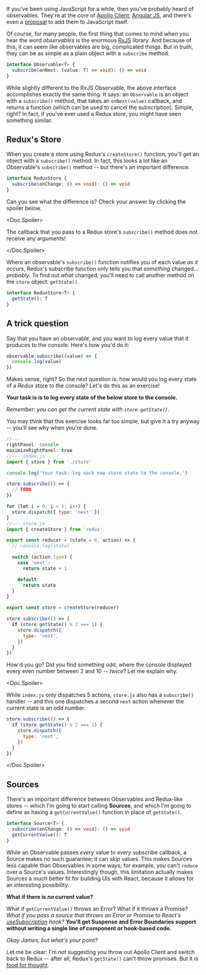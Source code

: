 
If you've been using JavaScript for a while, then you've probably heard of observables. They're at the core of [Apollo Client](https://www.apollographql.com/docs/react/v3.0-beta/api/core/ObservableQuery/), [Angular JS](https://angular.io/guide/rx-library), and there's even a [proposal](https://github.com/tc39/proposal-observable) to add them to JavaScript itself.

Of course, for many people, the first thing that comes to mind when you hear the word *observables* is the enormous [RxJS](https://rxjs-dev.firebaseapp.com/) library. And because of this, it can seem like observables are big, complicated things. But in truth, they can be as simple as a plain object with a `subscribe` method.

```typescript
interface Observable<T> {
  subscribe(onNext: (value: T) => void): () => void
}
```

While slightly different to the RxJS Observable, the above interface accomplishes exactly the same thing. It says: an `Observable` is an object with a `subscribe()` method, that takes an `onNext(value)` callback, and returns a function (which can be used to cancel the subscription). Simple, right? In fact, if you've ever used a Redux store, you might have seen something similar.


Redux's Store
-------------

When you create a store using Redux's `createStore()` function, you'll get an object with a `subscribe()` method. In fact, this looks a lot like an Observable's `subscribe()` method -- but there's an important difference.

```typescript
interface ReduxStore {
  subscribe(onChange: () => void): () => void
}
```

Can you see what the difference is? Check your answer by clicking the spoiler below.

<Doc.Spoiler>

The callback that you pass to a Redux store's `subscribe()` method does not receive any arguments!

</Doc.Spoiler>

Where an observable's `subscribe()` function notifies you of each value *as it occurs*, Redux's subscribe function only tells you that *something* changed... *probably*. To find out *what* changed, you'll need to call another method on the `store` object: `getState()`.

```typescript
interface ReduxStore<T> {
  getState(): T
}
```


A trick question
----------------

Say that you have an observable, and you want to log every value that it produces to the console. Here's how you'd do it:

```typescript
observable.subscribe((value) => {
  console.log(value)
})
```

Makes sense, right? So the next question is: how would you log every state of a *Redux* store to the console? Let's do this as an exercise!

**Your task is is to log every state of the below store to the console.**

*Remember: you can get the current state with `store.getState()`.*

You may think that this exercise looks far too simple, but give it a try anyway -- you'll see why when you're done.

```js
//---
rightPanel: console
maximizeRightPanel: true
//--- index.js
import { store } from './store'

console.log('Your task: log each new store state to the console.')

store.subscribe(() => {
  // TODO
})

for (let i = 0; i < 5; i++) {
  store.dispatch({ type: 'next' })
}
//--- store.js
import { createStore } from 'redux'

export const reducer = (state = 0, action) => {
  // console.log(state)

  switch (action.type) {
    case 'next':
      return state + 1

    default:
      return state
  }
}

export const store = createStore(reducer)

store.subscribe(() => { 
  if (store.getState() % 2 === 1) {
    store.dispatch({
      type: 'next',
    })
  }
})
```

How'd you go? Did you find something odd, where the console displayed every even number between 2 and 10 -- *twice*? Let me explain why.

<Doc.Spoiler>

While `index.js` only dispatches 5 actions, `store.js` also has a `subscribe()` handler -- and this one dispatches a second `next` action whenever the current state is an odd number.

```js
store.subscribe(() => { 
  if (store.getState() % 2 === 1) {
    store.dispatch({
      type: 'next',
    })
  }
})
```

</Doc.Spoiler>

## Sources

There's an important difference between Observables and Redux-like stores -- which I'm going to start calling **Sources**, and which I'm going to define as having a `getCurrentValue()` function in place of `getState()`.

```typescript
interface Source<T> {
  subscribe(onChange: () => void): () => void
  getCurrentValue(): T
}
```

While an Observable passes *every* value to *every* subscribe callback, a Source makes no such guarantee; it can *skip* values. This makes Sources less capable than Observables in some ways; for example, you can't `reduce` over a Source's values. Interestingly though, this limitation actually makes Sources a much better fit for building UIs with React, because it allows for an interesting possibility.

**What if there is *no* current value?**

What if `getCurrentValue()` throws an Error? What if it throws a Promise? *What if you pass a source that throws an Error or Promise to React's [useSubscription](https://github.com/facebook/react/tree/master/packages/use-subscription) hook?* **You'll get Suspense and Error Boundaries support without writing a single line of component or hook-based code.**

*Okay James, but what's your point?*

Let me be clear: I'm *not* suggesting you throw out Apollo Client and switch back to Redux -- after all, Redux's `getState()` can't throw promises. But it *is* [food for thought](https://github.com/jamesknelson/retil/tree/monorepo/packages/source).

